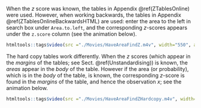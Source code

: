 When the $z$ score was known, the tables in Appendix \@ref(ZTablesOnline) were used.
However, when working backwards, the tables in Appendix \@ref(ZTablesOnlineBackwardsHTML) are used: enter the area to the left in search box under `Area.to.left`, and the corresponding $z$-scores appears under the `z.score` column (see the animation below).


<!-- ```{r TablesExampleHTMLBackwards, echo=FALSE, fig.align="center", out.width='0.2\\linewidth', fig.cap='Using the online tables to find the $z$-score such that the area to the left is approximately 10%'} -->
<!-- knitr::include_graphics("./children/TablesExampleHTMLBackwards.png") -->
<!-- ``` -->

<div style="text-align:center;">
```r
htmltools::tags$video(src ="./Movies/HaveAreaFindZ.m4v", width="550", autoplay="autoplay", controls="controls", loop="loop", style="padding:5px; border: 2px solid gray;")      
```
</div>

The hard copy tables work differently.
When the $z$ scores (which appear in the *margins* of the tables; see Sect. \@ref(Unstandardising)) is known, the *areas* appear in the *body* of the table. 
However if the area (or probability), which is in the *body* of the table, is known, the corresponding $z$-score is found in the *margins* of the table, and hence the observation $x$; see the animation below.


<div style="text-align:center;">
```r
htmltools::tags$video(src ="./Movies/HaveAreaFindZHardcopy.m4v", width="700", autoplay="autoplay", controls="controls", loop="loop", style="padding:5px; border: 2px solid gray;")
```
</div>

